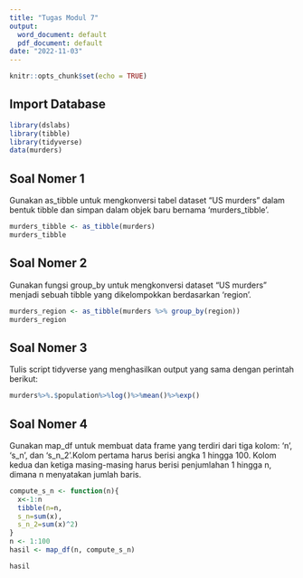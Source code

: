 ---
title: "Tugas Modul 7"
output:
  word_document: default
  pdf_document: default
date: "2022-11-03"
---

```{r setup, include=FALSE}
knitr::opts_chunk$set(echo = TRUE)
```

## Import Database

```{r No1}
library(dslabs)
library(tibble)
library(tidyverse)
data(murders)
```

## Soal Nomer 1
Gunakan as_tibble untuk mengkonversi tabel dataset “US murders” dalam bentuk tibble dan simpan dalam objek baru bernama ‘murders_tibble’.

```{r No2}
murders_tibble <- as_tibble(murders)
murders_tibble

```

## Soal Nomer 2
Gunakan fungsi group_by untuk mengkonversi dataset “US murders” menjadi sebuah tibble yang dikelompokkan berdasarkan ‘region’.
```{r No3}
murders_region <- as_tibble(murders %>% group_by(region))
murders_region

```

## Soal Nomer 3
Tulis script tidyverse yang menghasilkan output yang sama dengan perintah berikut:
```{r No4}
murders%>%.$population%>%log()%>%mean()%>%exp()
```

## Soal Nomer 4
Gunakan map_df untuk membuat data frame yang terdiri dari tiga kolom: ‘n’, ‘s_n’, dan ‘s_n_2’.Kolom pertama harus berisi angka 1 hingga 100. Kolom kedua dan ketiga masing-masing harus berisi penjumlahan 1 hingga n, dimana n menyatakan jumlah baris.

```{r No5}
compute_s_n <- function(n){
  x<-1:n
  tibble(n=n,
  s_n=sum(x),
  s_n_2=sum(x)^2)
}
n <- 1:100
hasil <- map_df(n, compute_s_n)

hasil
```